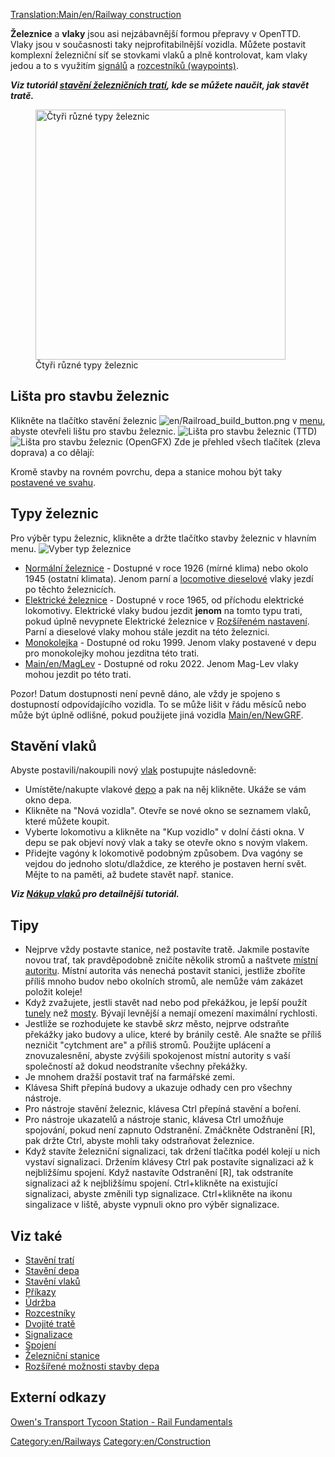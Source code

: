 [[Translation:Main/en/Railway construction]]{{en/-}}{{cs/Obsah}}

{{překlad/Cs
|origin= originální název stránky
|from  = en
|to    = cs
|Percentage = 95
}}

'''Železnice''' a '''vlaky''' jsou asi nejzábavnější formou přepravy v OpenTTD.  Vlaky jsou v současnosti taky nejprofitabilnější vozidla.  Můžete postavit komplexní železniční síť se stovkami vlaků a plně kontrolovat, kam vlaky jedou a to s využitím [[Main/en/signals|signálů]] a [[Main/en/waypoints|rozcestníků (waypoints)]].

'''''Viz tutoriál [[Main/en/Building tracks|stavění železničních tratí]], kde se můžete naučit, jak stavět tratě.'''''


[[File:en/4 Types of railway.png|thumb|none|400px|Čtyři různé typy železnic]]

==Lišta pro stavbu železnic==
Klikněte na tlačítko stavění železnic [[File:en/Railroad build button.png]] v [[Main/en/Game interface#The Menu bar|menu]], abyste otevřeli lištu pro stavbu železnic.
[[File:en/Railroad ConstructionTTD.png|none|frame|Lišta pro stavbu železnic (TTD)]]
[[File:en/Railroad ConstructionOGFX.png|none|frame|Lišta pro stavbu železnic (OpenGFX)]]
Zde je přehled všech tlačítek (zleva doprava) a co dělají:
{{cs/Přehled nabídky železnic}}

Kromě stavby na rovném povrchu, depa a stanice mohou být taky [[Main/en/Build on slopes|postavené ve svahu]].

==Typy železnic==
Pro výběr typu železnic, klikněte a držte tlačítko stavby železnic v hlavním menu.
[[File:en/Openttd-rail1.png|none|frame|Vyber typ železnice]]
* [[Main/en/Railways|Normální železnice]] - Dostupné v roce 1926 (mírné klima) nebo okolo 1945 (ostatní klimata). Jenom parní a [http://www.wikipedia.org/wiki/Diesel locomotive dieselové] vlaky jezdí po těchto železnicích.
* [[Main/en/Electrified railways|Elektrické železnice]] - Dostupné v roce 1965, od příchodu elektrické lokomotivy. Elektrické vlaky budou jezdit '''jenom''' na tomto typu trati, pokud úplně nevypnete Elektrické železnice v [[Main/en/Advanced Settings|Rozšířeném nastavení]]. Parní a dieselové vlaky mohou stále jezdit na této železnici.
* [[Main/en/Monorail|Monokolejka]] - Dostupné od roku 1999. Jenom vlaky postavené v depu pro monokolejky mohou jezditna této trati.
* [[Main/en/MagLev]] - Dostupné od roku 2022. Jenom Mag-Lev vlaky mohou jezdit po této trati.

Pozor! Datum dostupnosti není pevně dáno, ale vždy je spojeno s dostupností odpovídajícího vozidla. To se může lišit v řádu měsíců nebo může být úplně odlišné, pokud použijete jiná vozidla [[Main/en/NewGRF]].

==Stavění vlaků==
Abyste postavili/nakoupili nový [[Main/en/train|vlak]] postupujte následovně:
*Umístěte/nakupte vlakové [[Main/en/depot|depo]] a pak na něj klikněte. Ukáže se vám okno depa. 
*Klikněte na "Nová vozidla". Otevře se nové okno se seznamem vlaků, které můžete koupit. 
*Vyberte lokomotivu a klikněte na "Kup vozidlo" v dolní části okna. V depu se pak objeví nový vlak a taky se otevře okno s novým vlakem. 
*Přidejte vagóny k lokomotivě podobným způsobem. Dva vagóny se vejdou do jednoho slotu/dlaždice, ze kterého je postaven herní svět. Mějte to na paměti, až budete stavět např. stanice.


'''''Viz [[Main/en/Buying trains|Nákup vlaků]] pro detailnější tutoriál.'''''

==Tipy==
* Nejprve vždy postavte stanice, než postavíte tratě. Jakmile postavíte novou trať, tak pravděpodobně zničíte několik stromů a naštvete [[Main/en/local authority|místní autoritu]]. Místní autorita vás nenechá postavit stanici, jestliže zboříte příliš mnoho budov nebo okolních stromů, ale nemůže vám zakázet položit koleje!
* Když zvažujete, jestli stavět nad nebo pod překážkou, je lepší použít [[Main/en/Tunnels|tunely]] než [[Main/en/Bridges|mosty]]. Bývají levnější a nemají omezení maximální rychlosti.
* Jestliže se rozhodujete ke stavbě ''skrz'' město, nejprve odstraňte překážky jako budovy a ulice, které by bránily cestě. Ale snažte se příliš nezničit "cytchment are" a příliš stromů. Použijte uplácení a znovuzalesnění, abyste zvýšili spokojenost místní autority s vaší společností až dokud neodstraníte všechny překážky.
* Je mnohem dražší postavit trať na farmářské zemi.
* Klávesa Shift přepíná budovy a ukazuje odhady cen pro všechny nástroje.
* Pro nástroje stavění železnic, klávesa Ctrl přepíná stavění a boření.
* Pro nástroje ukazatelů a nástroje stanic, klávesa Ctrl umožňuje spojování, pokud není zapnuto Odstranění. Zmáčkněte Odstranění [R], pak držte Ctrl, abyste mohli taky odstraňovat železnice.
* Když stavíte železniční signalizaci, tak držení tlačítka podél kolejí u nich vystaví signalizaci. Držením klávesy Ctrl pak postavíte signalizaci až k nejbližšímu spojení. Když nastavíte Odstranění [R], tak odstraníte signalizaci až k nejbližšímu spojení. Ctrl+klikněte na existující signalizaci, abyste změnili typ signalizace. Ctrl+klikněte na ikonu singalizace v liště, abyste vypnuli okno pro výběr signalizace.

==Viz také==
*[[Main/en/Building tracks|Stavění tratí]]
*[[Main/en/Building depots|Stavění depa]]
*[[Main/en/Buying trains|Stavění vlaků]]
*[[Main/en/Orders|Příkazy]]
*[[Main/en/Servicing|Údržba]]
*[[Main/en/Waypoints|Rozcestníky]]
*[[Main/en/Double-Tracks|Dvojité tratě]]
*[[Main/en/Signals|Signalizace]]
*[[Main/en/Junction|Spojení]]
*[[Main/en/Railway station|Železniční stanice]]
*[[Main/en/Building depots#Advanced depot configurations|Rozšířené možnosti stavby depa]]

==Externí odkazy==
[http://www.transporttycoon.net/rail Owen's Transport Tycoon Station - Rail Fundamentals]

[[Category:en/Railways]]
[[Category:en/Construction]]